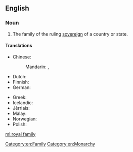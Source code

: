 ==English==

===Noun===
{{en-noun|head=[[royal]] [[family]]|pl=royal families}}

# The family of the ruling [[sovereign]] of a country or state.

====Translations====
{{trans-top|family of ruling country}}
* Chinese:
*: Mandarin: {{t|cmn|皇室|tr=huángshì|sc=Hani}}, {{t-|cmn|王室|tr=wángshì|sc=Hani}}
* Dutch: {{t-|nl|koninklijke familie|f}}
* Finnish: {{t+|fi|kuningasperhe}}
* German: {{t-|de|königliche Familie|f}}
{{trans-mid}}
* Greek: {{t-|el|βασιλική οικογένεια|f|sc=Grek}}
* Icelandic: {{t-|is|konungsfjölskylda|f}}
* Jèrriais: {{tø|roa-jer|fanmil'ye rouoyale|f}}
* Malay: {{t-|ms|keluarga diraja}}
* Norwegian: {{t-|no|kongefamilie|m}}
* Polish: {{t+|pl|rodzina|f}} {{t+|pl|królewski|alt=królewska}}
{{trans-bottom}}

[[Category:en:Family]]
[[Category:en:Monarchy]]

[[ml:royal family]]